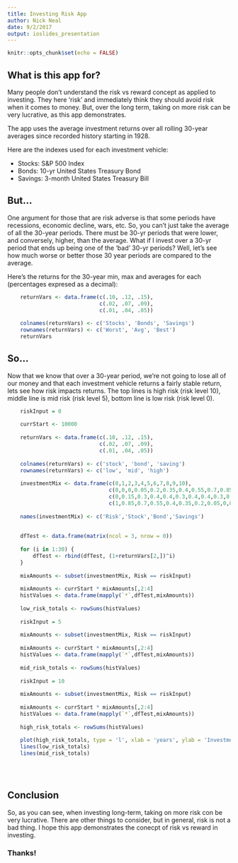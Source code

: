 ```yaml
---
title: Investing Risk App
author: Nick Neal
date: 9/2/2017 
output: ioslides_presentation
---
```


```r
knitr::opts_chunk$set(echo = FALSE)
```

## What is this app for?

Many people don't understand the risk vs reward concept as applied to investing. They here 'risk' and immediately think they should avoid risk when it comes to money. But, over the long term, taking on more risk can be very lucrative, as this app demonstrates.

The app uses the average investment returns over all rolling 30-year averages since recorded history starting in 1928. 

Here are the indexes used for each investment vehicle:

 - Stocks: S&P 500 Index
 - Bonds: 10-yr United States Treasury Bond
 - Savings: 3-month United States Treasury Bill

## But...

One argument for those that are risk adverse is that some periods have recessions, economic decline, wars, etc. So, you can't just take the average of all the 30-year periods. There must be 30-yr periods that were lower, and conversely, higher, than the average. What if I invest over a 30-yr period that ends up being one of the 'bad' 30-yr periods? Well, let's see how much worse or better those 30 year periods are compared to the average.

Here's the returns for the 30-year min, max and averages for each (percentages expresed as a decimal):

```r
    returnVars <- data.frame(c(.10, .12, .15),
                             c(.02, .07, .09),
                             c(.01, .04, .05))
    
    colnames(returnVars) <- c('Stocks', 'Bonds', 'Savings')
    rownames(returnVars) <- c('Worst', 'Avg', 'Best')
    returnVars
```

## So...

Now that we know that over a 30-year period, we're not going to lose all of our money and that each investment vehicle returns a fairly stable return, lets see how risk impacts returns. The top lines is high risk (risk level 10), middle line is mid risk (risk level 5), bottom line is low risk (risk level 0). 

```r
    riskInput = 0
    
    currStart <- 10000
    
    returnVars <- data.frame(c(.10, .12, .15),
                             c(.02, .07, .09),
                             c(.01, .04, .05))
    
    colnames(returnVars) <- c('stock', 'bond', 'saving')
    rownames(returnVars) <- c('low', 'mid', 'high')
    
    investmentMix <- data.frame(c(0,1,2,3,4,5,6,7,8,9,10),
                                c(0,0,0,0.05,0.2,0.35,0.4,0.55,0.7,0.85,1),
                                c(0,0.15,0.3,0.4,0.4,0.3,0.4,0.4,0.3,0.15,0),
                                c(1,0.85,0.7,0.55,0.4,0.35,0.2,0.05,0,0,0))
    
    names(investmentMix) <- c('Risk','Stock','Bond','Savings')
    
    
    dfTest <- data.frame(matrix(ncol = 3, nrow = 0))
    
    for (i in 1:30) {
        dfTest <- rbind(dfTest, (1+returnVars[2,])^i)
    }
    
    mixAmounts <- subset(investmentMix, Risk == riskInput)
    
    mixAmounts <- currStart * mixAmounts[,2:4]
    histValues <- data.frame(mapply(`*`,dfTest,mixAmounts))
    
    low_risk_totals <- rowSums(histValues)
    
    riskInput = 5
    
    mixAmounts <- subset(investmentMix, Risk == riskInput)
    
    mixAmounts <- currStart * mixAmounts[,2:4]
    histValues <- data.frame(mapply(`*`,dfTest,mixAmounts))
    
    mid_risk_totals <- rowSums(histValues)
    
    riskInput = 10
    
    mixAmounts <- subset(investmentMix, Risk == riskInput)
    
    mixAmounts <- currStart * mixAmounts[,2:4]
    histValues <- data.frame(mapply(`*`,dfTest,mixAmounts))
    
    high_risk_totals <- rowSums(histValues)
        
    plot(high_risk_totals, type = 'l', xlab = 'years', ylab = 'Investment Value', main = 'Investment Value over 30 Years')
    lines(low_risk_totals)
    lines(mid_risk_totals)
    
    
   
```

## Conclusion

So, as you can see, when investing long-term, taking on more risk con be very lucrative. There are other things to consider, but in general, risk is not a bad thing. I hope this app demonstrates the conecpt of risk vs reward in investing.

### Thanks!
